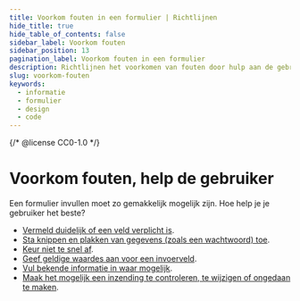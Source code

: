 ```yaml
---
title: Voorkom fouten in een formulier | Richtlijnen
hide_title: true
hide_table_of_contents: false
sidebar_label: Voorkom fouten
sidebar_position: 13
pagination_label: Voorkom fouten in een formulier
description: Richtlijnen het voorkomen van fouten door hulp aan de gebruiker in een formulier.
slug: voorkom-fouten
keywords:
  - informatie
  - formulier
  - design
  - code
---
```


{/* @license CC0-1.0 */}


# Voorkom fouten, help de gebruiker

Een formulier invullen moet zo gemakkelijk mogelijk zijn. Hoe help je je gebruiker het beste?

- [Vermeld duidelijk of een veld verplicht is](#vermeld-duidelijk-of-een-veld-verplicht-is).
- [Sta knippen en plakken van gegevens (zoals een wachtwoord) toe](#sta-knippen-en-plakken-van-een-wachtwoord-toe).
- [Keur niet te snel af](#keur-niet-te-snel-af).
- [Geef geldige waardes aan voor een invoerveld](#geef-geldige-waardes-aan-voor-een-invoerveld).
- [Vul bekende informatie in waar mogelijk](#vul-bekende-informatie-in-waar-mogelijk).
- [Maak het mogelijk een inzending te controleren, te wijzigen of ongedaan te maken](#maak-het-mogelijk-een-inzending-te-controleren-te-wijzigen-of-ongedaan-te-maken).

<HelpRequired />
<HelpRequiredCode />

<HelpAllowCopyPaste />
<HelpAllowCopyPasteCode />

<HelpApproveIntro />

<HelpApproveEmail />
<HelpApproveEmailCode />

<HelpApproveMixedInput />
<HelpApproveMixedInputCode />

<HelpApproveShowValues />
<HelpApproveShowValuesCode />

<HelpApproveAutoFill />
<HelpApproveAutoFillCode />

<HelpErrorPrevention />

<FormFooterInfo />
